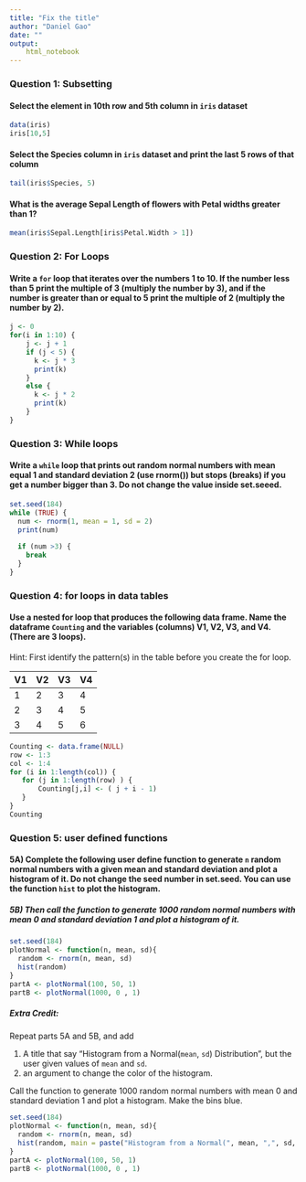```yaml
---
title: "Fix the title"
author: "Daniel Gao"
date: ""
output: 
    html_notebook
---
```


### Question 1: Subsetting

#### Select the element in 10th row and 5th column in `iris` dataset

```r
data(iris)
iris[10,5]
```


#### Select the Species column in `iris` dataset and print the last 5 rows of that column
```r
tail(iris$Species, 5)
```


#### What is the average Sepal Length of flowers with Petal widths greater than 1? 

```r
mean(iris$Sepal.Length[iris$Petal.Width > 1])
```

### Question 2: For Loops

#### Write a `for` loop that iterates over the numbers 1 to 10. If the number less than 5 print the multiple of 3 (multiply the number by 3), and if the number is greater than or equal to 5 print the multiple of 2 (multiply the number by 2). 

```r

j <- 0
for(i in 1:10) {
    j <- j + 1
    if (j < 5) {
      k <- j * 3
      print(k)
    }
    else {
      k <- j * 2
      print(k)
    }
}
```

### Question 3: While loops

#### Write a `while` loop that prints out random normal numbers with mean equal 1 and standard deviation 2 (use rnorm()) but stops (breaks) if you get a number bigger than 3. Do not change the value inside set.seeed.
```r
set.seed(184)
while (TRUE) {
  num <- rnorm(1, mean = 1, sd = 2)
  print(num)
  
  if (num >3) {
    break
  }
}

```

### Question 4: for loops in data tables

#### Use a nested for loop that produces the following data frame. Name the dataframe  `Counting` and the variables (columns)  V1, V2, V3, and V4.  (There are 3 loops). 

Hint: First identify the pattern(s) in the table before you create the for loop.

| V1 | V2 | V3 | V4 |  
|:-- |:-- |:-- |:-- |
| 1 | 2 | 3 | 4 |  
| 2 | 3 | 4 | 5 |  
| 3 | 4 | 5 | 6 |  

```r
Counting <- data.frame(NULL)
row <- 1:3
col <- 1:4
for (i in 1:length(col)) {
   for (j in 1:length(row) ) {
       Counting[j,i] <- ( j + i - 1)
   }
}
Counting
```

### Question 5: user defined functions

#### 5A) Complete the following user define function to generate `n` random normal numbers with a given mean and standard deviation and plot a histogram of it. Do not change  the seed number in set.seed. You can use the function `hist` to plot the histogram.  

##### 5B) Then call the function to generate 1000 random normal numbers with mean 0 and standard deviation 1 and plot a histogram of it.

```r
set.seed(184)
plotNormal <- function(n, mean, sd){
  random <- rnorm(n, mean, sd)
  hist(random)
}
partA <- plotNormal(100, 50, 1)
partB <- plotNormal(1000, 0 , 1)
```

##### Extra Credit: 

Repeat parts 5A and 5B, and add 

1. A title that say "Histogram from a Normal(`mean`, `sd`) Distribution", but the user given values of `mean` and `sd`.
2. an argument to change the color of the histogram.  

Call the function to generate 1000 random normal numbers with mean 0 and standard deviation 1 and plot a histogram. Make the bins blue.

```r
set.seed(184)
plotNormal <- function(n, mean, sd){
  random <- rnorm(n, mean, sd)
  hist(random, main = paste("Histogram from a Normal(", mean, ",", sd, ") Distribution"), col = "blue")
}
partA <- plotNormal(100, 50, 1)
partB <- plotNormal(1000, 0 , 1)

```
